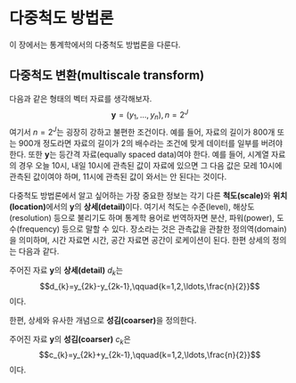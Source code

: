 # 다중척도 방법론

이 장에서는 통계학에서의 다중척도 방법론을 다룬다.

## 다중척도 변환(multiscale transform)

다음과 같은 형태의 벡터 자료를 생각해보자.
$$ \mathbf{y}=(y_{1},\ldots,y_{n}), n=2^{J}$$
여기서 $n=2^{J}$는 굉장히 강하고 불편한 조건이다. 예를 들어, 자료의 길이가 800개 또는 900개 정도라면 자료의 길이가 2의 배수라는 조건에 맞게 데이터를 일부를 버려야 한다. 또한 $\mathbf{y}$는 등간격 자료(equally spaced data)여야 한다. 예를 들어, 시계열 자료의 경우 오늘 10시, 내일 10시에 관측된 값이 자료에 있으면 그 다음 값은 모레 10시에 관측된 값이여야 하며, 11시에 관측된 값이 와서는 안 된다는 것이다.

다중척도 방법론에서 알고 싶어하는 가장 중요한 정보는 각기 다른 **척도(scale)**와 **위치(location)**에서의 $\mathbf{y}$의 **상세(detail)**이다. 여기서 척도는 수준(level), 해상도(resolution) 등으로 불리기도 하며 통계학 용어로 번역하자면 분산, 파워(power), 도수(frequency) 등으로 말할 수 있다. 장소라는 것은 관측값을 관찰한 정의역(domain)을 의미하며, 시간 자료면 시간, 공간 자료면 공간이 로케이션이 된다. 한편 상세의 정의는 다음과 같다.

<div class="definition">

주어진 자료 $\mathbf{y}$의 **상세(detail)** $d_{k}$는
$$d_{k}=y_{2k}-y_{2k-1},\qquad{k=1,2,\ldots,\frac{n}{2}}$$
이다.

</div>

한편, 상세와 유사한 개념으로 **성김(coarser)**을 정의한다.

<div class="definition">

주어진 자료 $\mathbf{y}$의 **성김(coarser)** $c_{k}$은
$$c_{k}=y_{2k}+y_{2k-1},\qquad{k=1,2,\ldots,\frac{n}{2}}$$
이다.

</div>
